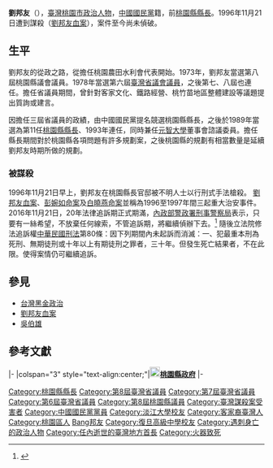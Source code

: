 {{Infobox_officeholder
| name = 劉邦友
| image = 第十二屆桃園縣長選舉候選人劉邦友.jpg
| sex = 男  
| now = [[File:Emblem_of_Taoyuan_City.svg|20px]][[桃園縣|桃園縣]]第11－12屆[[桃園縣縣長|縣長]]
| term_start = 1989年12月20日
| term_end = {{Box|1996年11月21日}}
| predecessor = [[徐鴻志|徐鴻志]]
| successor = [[廖本洋|廖本洋]]（代理）<br/>[[呂秀蓮|呂秀蓮]]（正任）
| party = {{kmt}}
| signature =
| Native place = [[桃園縣|桃園縣]]
| date of birth ={{birth_date|1942|11|30}}{{r|新桃人物志}}
| date of death = {{death_date_and_age|1996|11|21|1942|11|30|mf=y}}{{r|新桃人物志}}
| place of birth = {{TWN-JPN}}[[新竹州|新竹州]][[中壢郡|中壢郡]][[中壢街|中壢街]]
| place of death = {{ROC|臺灣省}}[[桃園縣|桃園縣]]桃園市（今[[桃園市|桃園市]][[桃園區|桃園區]]）
| nationality = {{JPN-EMP}}（1942年－1945年）<br>{{ROC}}（1945年－1996年）
| educate = 
*[[淡江大學|淡江文理學院]]會計系畢業
| past = 
*桃園縣議會（第八屆）議員<br><span style="color: blue;">（1973年11月－1977年11月）</span>
*台灣省議會（第六屆）議員<br><span style="color: blue;">（1977年12月－1981年12月）</span>
*台灣省議會（第七屆）議員<br><span style="color: blue;">（1981年12月－1985年12月）</span>
*台灣省議會（第八屆）議員<br><span style="color: blue;">（1985年12月－1989年）</span>
*[[File:Emblem_of_Taoyuan_City.svg|20px]]桃園縣第11屆縣長<br><span style="color: blue;">（1989年12月20日－1993年12月20日）</span>
*[[File:Emblem_of_Taoyuan_City.svg|20px]]桃園縣第12屆縣長<br><span style="color: blue;">（1993年12月20日－1996年11月21日）</span>
*元智大學董事會諮議委員<br><span style="color: blue;">（1993年7月1日－1996年11月21日）</span>
}}
'''劉邦友'''（{{bd|1942年|11月30日|1996年|11月21日|CatIdx=Liu劉邦友}}），[[臺灣|臺灣]][[桃園市|桃園市]][[政治人物|政治人物]]，[[中國國民黨|中國國民黨]]籍，前[[桃園縣縣長|桃園縣縣長]]。1996年11月21日遭到謀殺（[[劉邦友血案|劉邦友血案]]），案件至今尚未偵破。

== 生平 ==
劉邦友的從政之路，從擔任桃園農田水利會代表開始{{r|新桃人物志}}。1973年，劉邦友當選第八屆桃園縣議會議員{{r|新桃人物志}}。1978年當選第六屆[[臺灣省議會|臺灣省議會]][[議員|議員]]，之後第七、八屆也連任{{r|新桃人物志}}。擔任省議員期間，曾針對客家文化、鐵路經營、桃竹苗地區整體建設等議題提出質詢或建言{{r|新桃人物志}}。

因擔任三屆省議員的政績，由中國國民黨提名競選桃園縣縣長，之後於1989年當選為第11任[[桃園縣縣長|桃園縣縣長]]、1993年連任，同時兼任[[元智大學|元智大學]]董事會諮議委員{{r|新桃人物志}}。擔任縣長期間對於桃園縣各項問題有許多規劃案，之後桃園縣的規劃有相當數量是延續劉邦友時期所做的規劃{{r|新桃人物志}}。

=== 被謀殺 ===
{{main|劉邦友血案}}
1996年11月21日早上，劉邦友在桃園縣長官邸被不明人士以行刑式手法槍殺。
[[劉邦友血案|劉邦友血案]]、[[彭婉如命案|彭婉如命案]]及[[白曉燕命案|白曉燕命案]]並稱為1996至1997年間三起重大治安事件。
2016年11月21日，20年法律追訴期正式期滿，[[內政部警政署刑事警察局|內政部警政署刑事警察局]]表示，只要有一絲希望，不放棄任何線索，不管追訴期，將繼續偵辦下去。<ref>{{Cite web |url=http://www.ettoday.net/news/20161121/814777.htm |title=嫌犯曝光沒逮到！劉邦友血案追訴期滿　刑事局：繼續辦 |accessdate=2017-01-21 |archive-date=2017-02-02 |archive-url=https://web.archive.org/web/20170202134019/http://www.ettoday.net/news/20161121/814777.htm |dead-url=no }}</ref>
隨後立法院修法追訴權[[中華民國刑法|中華民國刑法]]第80條：因下列期間內未起訴而消滅：一、犯最重本刑為死刑、無期徒刑或十年以上有期徒刑之罪者，三十年。但發生死亡結果者，不在此限。使得案情仍可繼續追訴。

== 參見 ==
* [[台灣黑金政治|台灣黑金政治]]
* [[劉邦友血案|劉邦友血案]]
* [[吳伯雄|吳伯雄]]

== 參考文獻 ==
{{reflist|refs=
<ref name="新桃人物志">{{cite book|author=賴澤涵 總編纂；謝艾潔、劉明憲 編纂 |title=《新修桃園縣志【人物志】》|publisher=桃園縣政府 |date=2010-09 |isbn=978-986-02-4369-7 |pages=頁123、124 }}</ref>
}}

{{DEFAULTSORT:Liu劉邦友}}
{{桃園縣縣長}}
{{start box}}
{{s-gov|roc}}
|-
|colspan="3" style="text-align:center;"|'''[[File:Seal_of_Taoyuan_County.svg|20px]][[桃園市政府|桃園縣政府]]'''
|-
{{s-before|[[徐鴻志|徐鴻志]]}}
{{s-title|[[桃園縣縣長|桃園縣縣長]] <br><small>第十一、十二任<br>1989年12月20日－1996年11月21日</small>}}
{{s-after|[[廖本洋|廖本洋]]（代理）<br /><small>正任：'''[[呂秀蓮|呂秀蓮]]'''</small>}}
{{end box}}

[[Category:桃園縣縣長|Category:桃園縣縣長]]
[[Category:第8屆臺灣省議員|Category:第8屆臺灣省議員]]
[[Category:第7屆臺灣省議員|Category:第7屆臺灣省議員]]
[[Category:第6屆臺灣省議員|Category:第6屆臺灣省議員]]
[[Category:第8屆桃園縣議員|Category:第8屆桃園縣議員]]
[[Category:臺灣謀殺案受害者|Category:臺灣謀殺案受害者]]
[[Category:中國國民黨黨員|Category:中國國民黨黨員]]
[[Category:淡江大學校友|Category:淡江大學校友]]
[[Category:客家裔臺灣人|Category:客家裔臺灣人]]
[[Category:桃園區人|Category:桃園區人]]
[[Category:劉姓|Bang邦友]]
[[Category:復旦高級中學校友|Category:復旦高級中學校友]]
[[Category:遇刺身亡的政治人物|Category:遇刺身亡的政治人物]]
[[Category:任內逝世的臺灣地方首長|Category:任內逝世的臺灣地方首長]]
[[Category:火器致死|Category:火器致死]]